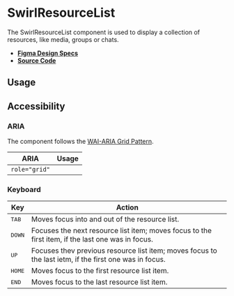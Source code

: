 
<Meta title="Components/SwirlResourceList" />

# SwirlResourceList

The SwirlResourceList component is used to display a collection of resources,
like media, groups or chats.

- **[Figma Design Specs](https://www.figma.com/file/iRHiAFsHxnzux8gQ9EjlZe/Flip-Components?node-id=236%3A5240)**
- **[Source Code](https://github.com/flip-corp/swirl/tree/main/packages/swirl-components/src/components/swirl-resource-list)**

## Usage

<Canvas of={Stories.SwirlResourceList} sourceState="shown"></Canvas>

<Controls of={Stories.SwirlResourceList} />

## Accessibility

### ARIA

The component follows the
[WAI-ARIA Grid Pattern](https://www.w3.org/WAI/ARIA/apg/patterns/grid/).

| ARIA          | Usage |
| ------------- | ----- |
| `role="grid"` |       |

### Keyboard

| Key             | Action                                                                                                 |
| --------------- | ------------------------------------------------------------------------------------------------------ |
| <kbd>TAB</kbd>  | Moves focus into and out of the resource list.                                                         |
| <kbd>DOWN</kbd> | Focuses the next resource list item; moves focus to the first item, if the last one was in focus.      |
| <kbd>UP</kbd>   | Focuses thev previous resource list item; moves focus to the last ietm, if the first one was in focus. |
| <kbd>HOME</kbd> | Moves focus to the first resource list item.                                                           |
| <kbd>END</kbd>  | Moves focus to the last resource list item.                                                            |
